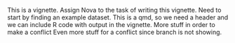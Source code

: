 
This is a vignette.
Assign Nova to the task of writing this vignette.
Need to start by finding an example dataset.
This is a qmd, so we need a header and we can include R code with output in the vignette.
More stuff in order to make a conflict
Even more stuff for a conflict since branch is not showing.

